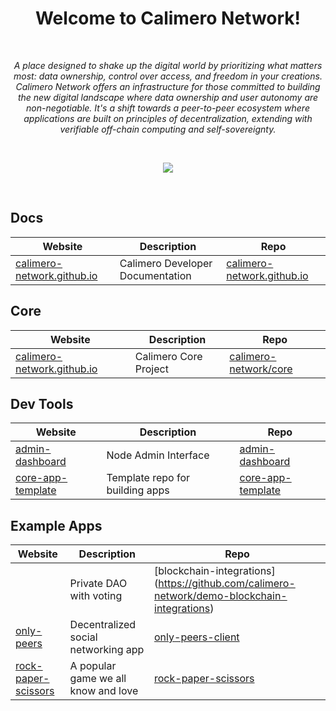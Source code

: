 <h1 align="center">Welcome to Calimero Network!</h1>

</br>
<p align="center">
  <i>
    A place designed to shake up the digital world by prioritizing what matters most: data ownership, control over access, and freedom in your creations. Calimero Network offers an infrastructure for those committed to building the new digital landscape where data ownership and user autonomy are non-negotiable. It's a shift towards a peer-to-peer ecosystem where applications are built on principles of decentralization, extending with verifiable off-chain computing and self-sovereignty.
  </i>
</p>
</br>

<p align="center">
  <a href="https://discord.gg/urJeMtRRMu">
    <img src="https://img.shields.io/badge/DEV_SUPPORT-BE0303">
  </a>
</p>

</br>

## Docs

| Website                                                           | Description                      | Repo                                                                                         |
| ----------------------------------------------------------------- | -------------------------------- | -------------------------------------------------------------------------------------------- |
| [calimero-network.github.io](https://calimero-network.github.io/) | Calimero Developer Documentation | [calimero-network.github.io](https://github.com/calimero-network/calimero-network.github.io) |

## Core

| Website                                                           | Description                      | Repo                                                                                         |
| ----------------------------------------------------------------- | -------------------------------- | -------------------------------------------------------------------------------------------- |
| [calimero-network.github.io](https://calimero-network.github.io/) | Calimero Core Project | [calimero-network/core](https://github.com/calimero-network/core) |

## Dev Tools

| Website                                                                    | Description                     | Repo                                                                       |
| -------------------------------------------------------------------------- | ------------------------------- | -------------------------------------------------------------------------- |
| [admin-dashboard](https://calimero-network.github.io/admin-dashboard/)     | Node Admin Interface            | [admin-dashboard](https://github.com/calimero-network/admin-dashboard)     |
| [core-app-template](https://calimero-network.github.io/core-app-template/) | Template repo for building apps | [core-app-template](https://github.com/calimero-network/core-app-template) |

## Example Apps

| Website                                                                        | Description                         | Repo                                                                           |
| ------------------------------------------------------------------------------ | ----------------------------------- | ------------------------------------------------------------------------------ |
|                                                                                | Private DAO with voting             | [blockchain-integrations] (https://github.com/calimero-network/demo-blockchain-integrations) |
| [only-peers](https://calimero-network.github.io/only-peers-client/)            | Decentralized social networking app | [only-peers-client](https://github.com/calimero-network/only-peers-client)     |
| [rock-paper-scissors](https://calimero-network.github.io/rock-paper-scissors/) | A popular game we all know and love | [rock-paper-scissors](https://github.com/calimero-network/rock-paper-scissors) |
